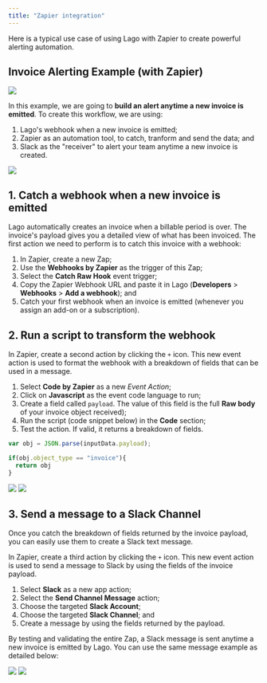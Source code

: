 ```yaml
---
title: "Zapier integration"
---
```


Here is a typical use case of using Lago with Zapier to create powerful alerting automation.

## Invoice Alerting Example (with Zapier)

<Frame caption="invoice alerting flow">
  <img src="/integrations/alerting/images/invoice-alerting-flow-6c86d0faab38b7740a20925797099c70.png" />
</Frame>

In this example, we are going to **build an alert anytime a new invoice is emitted**. To create this workflow, we are using:
1. Lago's webhook when a new invoice is emitted;
2. Zapier as an automation tool, to catch, tranform and send the data; and
3. Slack as the "receiver" to alert your team anytime a new invoice is created.

<Frame caption="Zapier alerting flow">
  <img src="/integrations/alerting/images/zapier-flow-invoice-alerting-6916f7acabd57ddc10125d0fe1b9f7e1.png" />
</Frame>

## 1. Catch a webhook when a new invoice is emitted
Lago automatically creates an invoice when a billable period is over. The invoice's payload gives you a detailed view of what has been invoiced. The first action we need to perform is to catch this invoice with a webhook:

1. In Zapier, create a new Zap;
2. Use the **Webhooks by Zapier** as the trigger of this Zap;
3. Select the **Catch Raw Hook** event trigger;
4. Copy the Zapier Webhook URL and paste it in Lago (**Developers** > **Webhooks** > **Add a webhook**); and
5. Catch your first webhook when an invoice is emitted (whenever you assign an add-on or a subscription).


## 2. Run a script to transform the webhook
In Zapier, create a second action by clicking the `+` icon. This new event action is used to format the webhook with a breakdown of fields that can be used in a message.

1. Select **Code by Zapier** as a new *Event Action*;
2. Click on **Javascript** as the event code language to run;
3. Create a field called `payload`. The value of this field is the full **Raw body** of your invoice object received);
4. Run the script (code snippet below) in the **Code** section;
5. Test the action. If valid, it returns a breakdown of fields.

```javascript
var obj = JSON.parse(inputData.payload);

if(obj.object_type == "invoice"){
  return obj
}
```
<Frame caption="Script to tranform the invoice payload">
  <img src="/integrations/alerting/images/script-invoice-alerting-ad7c8393f51e76b0601c2e153b1ee1dc.png" />
</Frame>

<Frame caption="Breakdown of the invoice payload">
  <img src="/integrations/alerting/images/alerting-fields-breakdown-33a58492027cdcbfe5562d1c1cd96397.png" />
</Frame>

## 3. Send a message to a Slack Channel
Once you catch the breakdown of fields returned by the invoice payload, you can easily use them to create a Slack text message.

In Zapier, create a third action by clicking the `+` icon. This new event action is used to send a message to Slack by using the fields of the invoice payload.

1. Select **Slack** as a new app action;
2. Select the **Send Channel Message** action;
3. Choose the targeted **Slack Account**;
4. Choose the targeted **Slack Channel**; and
5. Create a message by using the fields returned by the payload.

By testing and validating the entire Zap, a Slack message is sent anytime a new invoice is emitted by Lago. You can use the same message example as detailed below:

<Frame caption="Breakdown of the invoice payload">
  <img src="/integrations/alerting/images/slack-message-example-228799226dec5760962b69c5e7816daf.png" />
</Frame>

<Frame caption="Slack text message">
  <img src="/integrations/alerting/images/slack-test-message-alerting-f3d6a83c9a3468528ebc31d9e57c1a47.png" />
</Frame>